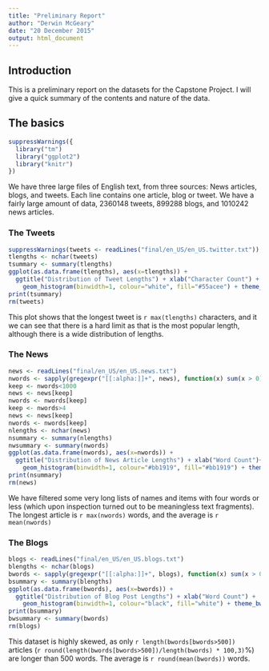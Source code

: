 ```yaml
---
title: "Preliminary Report"
author: "Derwin McGeary"
date: "20 December 2015"
output: html_document
---
```

## Introduction
This is a preliminary report on the datasets for the Capstone Project. I will give a quick summary of the contents and nature of the data.

## The basics

```r
suppressWarnings({
  library("tm")
  library("ggplot2")
  library("knitr")
})
```

We have three large files of English text, from three sources: News articles, blogs, and tweets. Each line contains one article, blog or tweet. We have a fairly large amount of data, 2360148 tweets, 899288 blogs, and 1010242 news articles.

### The Tweets
```r
suppressWarnings(tweets <- readLines("final/en_US/en_US.twitter.txt"))
tlengths <- nchar(tweets)
tsummary <- summary(tlengths)
ggplot(as.data.frame(tlengths), aes(x=tlengths)) + 
  ggtitle("Distribution of Tweet Lengths") + xlab("Character Count") +
    geom_histogram(binwidth=1, colour="white", fill="#55acee") + theme_bw()
print(tsummary)
rm(tweets)
```

This plot shows that the longest tweet is `r max(tlengths)` characters, and it we can see that there is a hard limit as that is the most popular length, although there is a wide distribution of lengths.


### The News
```r
news <- readLines("final/en_US/en_US.news.txt")
nwords <- sapply(gregexpr("[[:alpha:]]+", news), function(x) sum(x > 0))
keep <- nwords<1000
news <- news[keep]
nwords <- nwords[keep]
keep <- nwords>4
news <- news[keep]
nwords <- nwords[keep]
nlengths <- nchar(news)
nsummary <- summary(nlengths)
nwsummary <- summary(nwords)
ggplot(as.data.frame(nwords), aes(x=nwords)) + 
  ggtitle("Distribution of News Article Lengths") + xlab("Word Count")+ 
    geom_histogram(binwidth=1, colour="#bb1919", fill="#bb1919") + theme_bw()
print(nsummary)
rm(news)
```

We have filtered some very long lists of names and items with four words or less (which upon inspection turned out to be meaningless text fragments). The longest article is `r max(nwords)` words, and the average is `r mean(nwords)`

### The Blogs

```r
blogs <- readLines("final/en_US/en_US.blogs.txt")
blengths <- nchar(blogs)
bwords <- sapply(gregexpr("[[:alpha:]]+", blogs), function(x) sum(x > 0))
bsummary <- summary(blengths)
ggplot(as.data.frame(bwords), aes(x=bwords)) + 
  ggtitle("Distribution of Blog Post Lengths") + xlab("Word Count") +
    geom_histogram(binwidth=1, colour="black", fill="white") + theme_bw()
print(bsummary)
bwsummary <- summary(bwords)
rm(blogs)
```

This dataset is highly skewed, as only `r length(bwords[bwords>500])` articles (`r round(length(bwords[bwords>500])/length(bwords) * 100,3)`%) are longer than 500 words. The average is `r round(mean(bwords))` words.